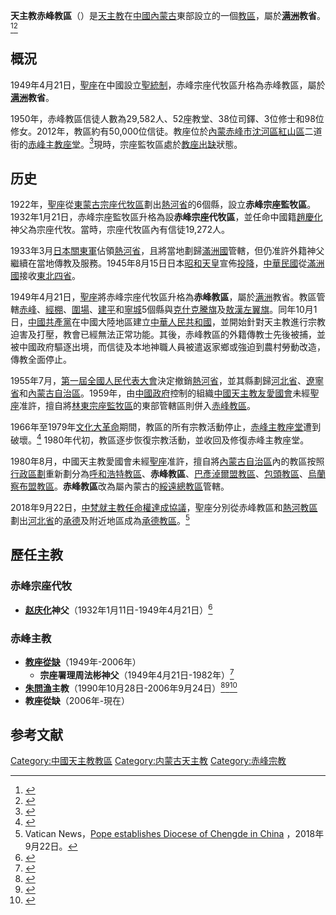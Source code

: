 {{Infobox Roman Catholic diocese
|Roman Catholic Diocese of = 天主教赤峰教区
|Latin name of diocese     = Dioecesis Cefomensis
|image                     = 赤峰天主教堂 03 2021-07-08.jpg
|caption                   = 赤峰主教座堂
|location                  = [[中国|中国]][[内蒙古自治区|内蒙古自治区]][[赤峰市|赤峰市]]
|territory                 = [[赤峰市|赤峰市]]及附近地區
|population                = 29,582人
|parishes                  = 
|churches                  = 
|congregations             = 
|secular priests           = 38位
|rite                      = [[拉丁禮|拉丁禮]]
|patron                    = 
|province                  = '''[[天主教奉天總教區|满洲]]'''
|established               = {{unbulleted list|1922年 (成立[[宗座監牧區|宗座監牧區]])|1932年1月21日 (升格[[宗座代牧區|宗座代牧區]])|1949年4月21日 (升格[[教區|教區]])}}
|cathedral                 = [[赤峰天主教堂|赤峰主教座堂]]
|co-cathedral              =
|leadership                = 主教
|website                   = 
|pope                      = {{Incumbent pope}}
|metropolitan              = [[裴軍民|裴軍民]]主教
|ordinary                  = [[教座從缺|教座從缺]]
|coadjutor archbishop      =
|coadjutor bishop          =
|auxiliary                 =
|emeritus                  =
}}
'''天主教赤峰教區'''（{{lang-la|Dioecesis Cefomensis}}）是[[天主教|天主教]]在[[中國|中國]][[內蒙古|內蒙古]]東部設立的一個[[教區|教區]]，屬於'''[[天主教奉天總教區|满洲]]教省'''。<ref>{{Cite web |url=http://www.gcatholic.org/dioceses/diocese/chih1.htm |title=Diocese of Chifeng 赤峰 |access-date=2022年3月8日 |archive-date=2013年10月20日 |archive-url=https://web.archive.org/web/20131020145035/http://www.gcatholic.org/dioceses/diocese/chih1.htm |dead-url=no }}</ref><ref>{{Cite web |url=http://www.catholic-hierarchy.org/diocese/dchhf.html |title=Diocese of Chifeng [Chihfeng] |access-date=2022年2月7日 |archive-date=2020年7月28日 |archive-url=https://web.archive.org/web/20200728231934/http://www.catholic-hierarchy.org/diocese/dchhf.html |dead-url=no }}</ref>

== 概況==
1949年4月21日，[[聖座|聖座]]在中國設立[[聖統制|聖統制]]，赤峰宗座代牧區升格為赤峰教區，屬於'''[[天主教奉天總教區|满洲]]教省'''。

1950年，赤峰教區信徒人數為29,582人、52座教堂、38位司鐸、3位修士和98位修女。2012年，教區約有50,000位信徒。教座位於[[內蒙|內蒙]][[赤峰市|赤峰市]][[沈河區|沈河區]][[紅山區|紅山區]]二道街的[[赤峰天主教堂|赤峰主教座堂]]。<ref>{{Cite web |url=http://www.gcatholic.org/churches/asia/1946.htm |title=Chifeng Cathedral 赤峰主教座堂 |access-date=2022年2月28日 |archive-date=2022年3月14日 |archive-url=https://web.archive.org/web/20220314024127/http://www.gcatholic.org/churches/asia/1946.htm |dead-url=no }}</ref>現時，宗座監牧區處於[[教座出缺|教座出缺]]狀態。

== 历史 ==
1922年，[[聖座|聖座]]從[[天主教熱河教區|東蒙古宗座代牧區]]劃出[[熱河省_(中華民國)|熱河省]]的6個縣，設立'''赤峰宗座監牧區'''。1932年1月21日，赤峰宗座監牧區升格為設'''赤峰宗座代牧區'''，並任命中國籍[[趙慶化|趙慶化]]神父為宗座代牧。當時，宗座代牧區內有信徒19,272人。

1933年3月[[大日本帝國|日本]][[關東軍|關東軍]]佔領[[熱河省_(中華民國)|熱河省]]，且將當地劃歸[[滿洲國|滿洲國]]管轄，但仍准許外籍神父繼續在當地傳教及服務。1945年8月15日日本[[昭和天皇|昭和天皇]]宣佈[[日本投降|投降]]，[[中華民國大陸時期|中華民國]]從[[滿洲國|滿洲國]]接收[[東北四省|東北四省]]。

1949年4月21日，[[聖座|聖座]]將赤峰宗座代牧區升格為'''赤峰教區'''，屬於[[奉天總教區|满洲]]教省。教區管轄[[赤峰|赤峰]]、[[經棚|經棚]]、[[圍場|圍場]]、[[建平县|建平]]和[[寧城|寧城]]5個縣與[[克什克騰旗|克什克騰旗]]及[[敖漢左翼旗|敖漢左翼旗]]。同年10月1日，[[中國共產黨|中國共產黨]]在中國大陸地區建立[[中華人民共和國|中華人民共和國]]，並開始針對天主教進行宗教迫害及打壓，教會已經無法正常功能。其後，赤峰教區的外籍傳教士先後被捕，並被中國政府驅逐出境，而信徒及本地神職人員被遣返家鄉或強迫到農村勞動改造，傳教全面停止。

1955年7月，[[第一屆全國人民代表大會|第一屆]][[全國人民代表大會|全國人民代表大會]]決定撤銷[[熱河省_(中華人民共和國)|熱河省]]，並其縣劃歸[[河北省|河北省]]、[[遼寧省|遼寧省]]和[[內蒙古自治區|內蒙古自治區]]。1959年，由[[中國政府|中國政府]]控制的組織[[中國天主教愛國會|中國天主教友愛國會]]未經[[聖座|聖座]]准許，擅自將[[天主教林東監牧區|林東宗座監牧區]]的東部管轄區則併入[[天主教赤峰教區|赤峰教區]]。

1966年至1979年[[文化大革命|文化大革命]]期間，教區的所有宗教活動停止，[[赤峰天主教堂|赤峰主教座堂]]遭到破壞。<ref Name=zong>{{cite book|author=|chapter-url=http://116.113.96.251:8080/Search/SearchContent.aspx?RootId=20130716163534272&BookId=20150909182301055|chapter=第五篇 天主教，第三章 活动场所，第二节 教区和教堂|title=《内蒙古自治区志·宗教志》|editor=《内蒙古自治区志·宗教志》编纂委员会|year=2013|publisher=[[内蒙古教育出版社|内蒙古教育出版社]]|location=呼和浩特|isbn=9787531190394}}</ref>
1980年代初，教區逐步恢復宗教活動，並收回及修復赤峰主教座堂。

1980年8月，中國天主教愛國會未經[[聖座|聖座]]准許，擅自將[[內蒙古自治區|內蒙古自治區]]內的教區按照[[內蒙古自治區行政區劃|行政區劃]]重新劃分為[[天主教綏遠總教區|呼和浩特教區]]、'''赤峰教區'''、[[天主教巴彥淖爾盟教區|巴彥淖爾盟教區]]、[[天主教包頭教區|包頭教區]]、[[天主教集寧教區|烏蘭察布盟教區]]。'''赤峰教區'''改為屬內蒙古的[[天主教綏遠總教區|綏遠總教區]]管轄。

2018年9月22日，[[中華人民共和國與梵蒂岡關係|中梵就主教任命權達成協議]]，聖座分別從赤峰教區和[[天主教熱河教區|熱河教區]]劃出[[河北省|河北省]]的[[承德市|承德]]及附近地區成為[[天主教承德教區|承德教區]]。<ref>Vatican News，[https://www.vaticannews.va/en/vatican-city/news/2018-09/pope-francis-diocese-chengde-china.html Pope establishes Diocese of Chengde in China] {{Wayback|url=https://www.vaticannews.va/en/vatican-city/news/2018-09/pope-francis-diocese-chengde-china.html |date=20190609030143 }}，2018年9月22日。</ref>

== 歷任主教 ==
===赤峰宗座代牧===
*'''[[赵庆化|赵庆化]]神父'''（1932年1月11日-1949年4月21日）<ref>{{Cite web |url=http://www.catholic-hierarchy.org/bishop/btchal.html |title=Father Lucas Tchao (Zhao Qinghua) † |access-date=2020年1月25日 |archive-date=2022年3月14日 |archive-url=https://web.archive.org/web/20220314032257/http://www.catholic-hierarchy.org/bishop/btchal.html |dead-url=no }}</ref>

===赤峰主教===
*'''[[教座從缺|教座從缺]]'''（1949年-2006年）
**'''宗座署理周法彬神父'''（1949年4月21日-1982年）<ref>{{Cite web |url=http://www.catholic-hierarchy.org/bishop/bcheu.html |title=Father Fabian Cheu † |access-date=2022年2月7日 |archive-date=2022年3月14日 |archive-url=https://web.archive.org/web/20220314032257/http://www.catholic-hierarchy.org/bishop/bcheu.html |dead-url=no }}</ref>
*'''[[朱問漁|朱問漁]]主教'''（1990年10月28日-2006年9月24日）<ref>{{Cite web |url=http://www.catholic-hierarchy.org/bishop/bzhuwen.html |title=[Patriotic Bishop Simon (Andreas) Zhu Wenyu (Zhu Xiang yu, Zhu Weng, Zhu Wen Han)] † |access-date=2019年12月20日 |archive-date=2022年3月14日 |archive-url=https://web.archive.org/web/20220314033628/http://www.catholic-hierarchy.org/bishop/bzhuwen.html |dead-url=no }}</ref><ref>{{Cite journal |author=[[天主教香港教區|天主教香港教區]][[聖神修院|聖神研究中心]]|author2= |author3= |url= |title=2006年中國教會大事回顧 |journal=鼎 |year=2007年 |volume= |issue=夏季期 |pages=}}</ref><ref>{{Cite web |url=https://www.xinde.org/show/5622 |title=赤峰教区朱问渔主教今晚安逝主怀 |access-date=206年9月24日 |archive-date=2022年4月2日 |publisher=[[信德报|信德报]] |archive-url=https://web.archive.org/web/20220402041403/https://www.xinde.org/show/5622 |dead-url=no }}</ref>
*'''教座從缺'''（2006年-現在）

==参考文献==
{{reflist}}

{{中国天主教教区}}

[[Category:中國天主教教區|Category:中國天主教教區]]
[[Category:内蒙古天主教|Category:内蒙古天主教]]
[[Category:赤峰宗教|Category:赤峰宗教]]